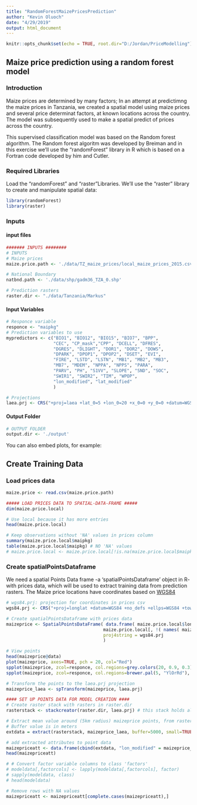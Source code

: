 ```yaml
---
title: "RandomForestMaizePricesPrediction"
author: "Kevin Oluoch"
date: "4/29/2019"
output: html_document
---
```


```r
knitr::opts_chunk$set(echo = TRUE, root.dir="D:/Jordan/PriceModelling") 
```

## Maize price prediction using a random forest model

### Introduction
Maize prices are determined by many factors; In an attempt at predictimng the maize prices in Tanzania, we created a spatial model using maize prices and several price determinat factors, at known locations across the country. The model was subsequently used to make a spatial predict of prices across the country.

This supervised classification model was based on the Random forest algorithm. The Random forest algoritm was developed by Breiman and in this exercise we'll use the "randomForest" library in R which is based on a Fortran code developed by him and Cutler.

### Required Libraries
Load the "randomForest" and "raster"Libraries. We'll use the "raster" library to create and manipulate spatial data:
```r
library(randomForest)
library(raster)
```

### Inputs
#### input files

```r
####### INPUTS ########
# INPUTS
# Maize prices
maize.price.path <- './data/TZ_maize_prices/local_maize_prices_2015.csv'

# National Boundary
natbnd.path <- './data/shp/gadm36_TZA_0.shp'

# Prediction rasters
raster.dir <- "./data/Tanzania/Markus" 

```
#### Input Variables
```r
# Responce variable
responce <- "maipkg"
# Prediction variables to use
mypredictors <- c("BIO1", "BIO12", "BIO15", "BIO7", "BPP", 
                  "CEC", "CP_mask","CPP", "DCELL", "DFRES", 
                  "DGRES", "DLIGHT", "DOR1", "DOR2", "DOWS", 
                  "DPARK", "DPOP1", "DPOP2", "DSET", "EVI", 
                  "FIRE", "LSTD", "LSTN", "MB1", "MB2", "MB3", 
                  "MB7", "MDEM", "NPPA", "NPPS", "PARA", 
                  "PARV", "PH", "S1VV", "SLOPE", "SND", "SOC",
                  "SWIR1", "SWIR2", "TIM", "WPOP", 
                  "lon_modified", "lat_modified"
                  )

# Projections
laea.prj <- CRS("+proj=laea +lat_0=5 +lon_0=20 +x_0=0 +y_0=0 +datum=WGS84 +units=m +no_defs +ellps=WGS84 +towgs84=0,0,0")

```

#### Output Folder
```r
# OUTPUT FOLDER
output.dir <- './output'
```


You can also embed plots, for example:



## Create Training Data
### Load prices data
```r
maize.price <- read.csv(maize.price.path)
```


```r
##### LOAD PRICES DATA TO SPATIAL-DATA-FRAME #####
dim(maize.price.local)

# Use local because it has more entries
head(maize.price.local)

# Keep observations without 'NA' values in prices column
summary(maize.price.local$maipkg)
table(maize.price.local$maipkg) # NO 'NA' values
# maize.price.local <- maize.price.local[!is.na(maize.price.local$maipkg),]
```


### Create spatialPointsDataframe
We need a spatial Points Data frame -a 'spatialPointsDataframe' object in R- with prices data, which will be used to extract training data from prediction rasters. The Maize price locations have coordinates based on [WGS84](https://confluence.qps.nl/qinsy/en/world-geodetic-system-1984-wgs84-29855173.html)
```r
# wgs84.prj: projection for coordinates in prices csv
wgs84.prj <- CRS("+proj=longlat +datum=WGS84 +no_defs +ellps=WGS84 +towgs84=0,0,0")
```



```r
# Create spatialPointsDataframe with prices data
maizeprice <- SpatialPointsDataFrame( data.frame( maize.price.local$lon_modified, maize.price.local$lat_modified ), 
                                     maize.price.local[, !( names( maize.price.local ) %in% c('clusterid'))],
                                     proj4string = wgs84.prj 
                                     )

# View points
head(maizeprice@data)
plot(maizeprice, axes=TRUE, pch = 20, col="Red")
spplot(maizeprice, zcol=responce, col.regions=grey.colors(20, 0.9, 0.3))
spplot(maizeprice, zcol=responce, col.regions=brewer.pal(5, "YlOrRd"), axes=TRUE)

# Transform the points to the laea.prj projection
maizeprice_laea <- spTransform(maizeprice, laea.prj)


```

```r
#### SET UP POINTS DATA FOR MODEL CREATION ####
# Create raster stack with rasters in raster.dir
rasterstack <- stackcreator(raster.dir, laea.prj) # this stack holds all raster inputs

# Extract mean value around (5km radius) maizeprice points, from raster stack
# Buffer value is in meters
extdata = extract(rasterstack, maizeprice_laea, buffer=5000, small=TRUE, fun = mean) # Takes Time ~ 1HR

# add extracted attributes to point data
maizepriceatt <- data.frame(cbind(extdata, "lon_modified" = maizeprice_laea$lon_modified, "lat_modified" = maizeprice_laea$lat_modified, "maipkg" = maizeprice$maipkg ))
head(maizepriceatt)

# # Convert factor variable columns to class 'factors'
# modeldata[,factorcols] <- lapply(modeldata[,factorcols], factor)
# sapply(modeldata, class)
# head(modeldata)

# Remove rows with NA values
maizepriceatt <- maizepriceatt[complete.cases(maizepriceatt),]


```



